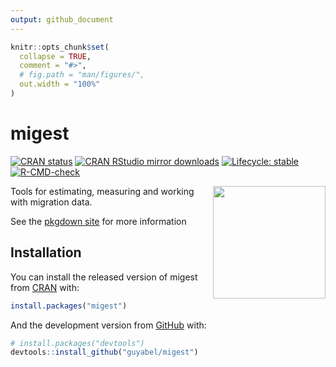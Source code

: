 ```yaml
---
output: github_document
---
```


<!-- README.md is generated from README.Rmd. Please edit that file -->

```r
knitr::opts_chunk$set(
  collapse = TRUE,
  comment = "#>",
  # fig.path = "man/figures/",
  out.width = "100%"
)
```

# migest

<!-- badges: start -->
[![CRAN status](https://www.r-pkg.org/badges/version/migest)](https://CRAN.R-project.org/package=migest)
[![CRAN RStudio mirror downloads](https://cranlogs.r-pkg.org/badges/grand-total/migest?color=blue)](https://r-pkg.org/pkg/migest)
[![Lifecycle: stable](https://img.shields.io/badge/lifecycle-stable-brightgreen.svg)](https://lifecycle.r-lib.org/articles/stages.html#stable)
[![R-CMD-check](https://github.com/guyabel/migest/workflows/R-CMD-check/badge.svg)](https://github.com/guyabel/migest/actions)
<!-- badges: end -->

<img src='https://raw.githubusercontent.com/guyabel/migest/master/hex/logo_transp.png' align="right" height="180" style="padding-left: 20px; padding-bottom: 20px;" />

Tools for estimating, measuring and working with migration data. 

See the [pkgdown site](http://guyabel.github.io/migest/) for more information

## Installation

You can install the released version of migest from [CRAN](https://CRAN.R-project.org) with:

``` r
install.packages("migest")
```

And the development version from [GitHub](https://github.com/) with:

``` r
# install.packages("devtools")
devtools::install_github("guyabel/migest")
```

